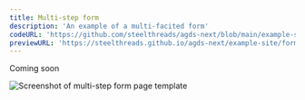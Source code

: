 ```yaml
---
title: Multi-step form
description: 'An example of a multi-facited form'
codeURL: 'https://github.com/steelthreads/agds-next/blob/main/example-site/pages/form-multi-step.tsx'
previewURL: 'https://steelthreads.github.io/agds-next/example-site/form-multi-step'
---
```


Coming soon

![Screenshot of multi-step form page template](/agds-next/img/templates/multi-step-form.png)
